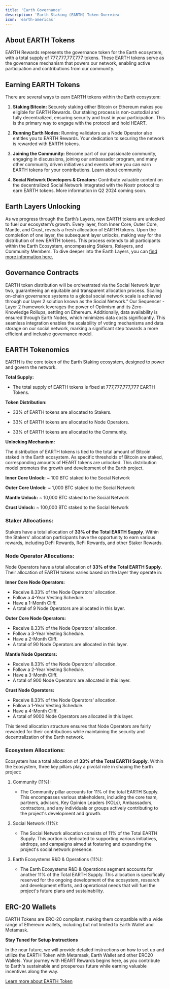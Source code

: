 ```yaml
---
title: 'Earth Governance'
description: 'Earth Staking (EARTH) Token Overview'
icon: 'earth-americas'
---
```

## About EARTH Tokens

EARTH Rewards represents the governance token for the Earth ecosystem, with a total supply of 777,777,777,777 tokens. These EARTH tokens serve as the governance mechanism that powers our network, enabling active participation and contributions from our community.

## Earning EARTH Tokens
There are several ways to earn EARTH tokens within the Earth ecosystem:

1. **Staking Bitcoin:** Securely staking either Bitcoin or Ethereum makes you eligible for EARTH Rewards. Our staking process is non-custodial and fully decentralized, ensuring security and trust in your participation. This is the primary way to engage with the protocol and hold HEART. 


2. **Running Earth Nodes:** Running validators as a Node Operator also entitles you to EARTH Rewards. Your dedication to securing the network is rewarded with EARTH tokens.  


3. **Joining the Community:** Become part of our passionate community, engaging in discussions, joining our ambassador program, and many other community driven initiatives and events where you can earn EARTH tokens for your contributions. Learn about community


4. **Social Network Developers & Creators:** Contribute valuable content on the decentralized Social Network integrated with the Nostr protocol to earn EARTH tokens. More information in Q2 2024 coming soon. 

## Earth Layers Unlocking

As we progress through the Earth’s Layers, new EARTH tokens are unlocked to fuel our ecosystem’s growth. Every layer, from Inner Core, Outer Core, Mantle, and Crust, reveals a fresh allocation of EARTH tokens. Upon the completion of one layer, the subsequent layer unlocks, making way for the distribution of new EARTH tokens. This process extends to all participants within the Earth Ecosystem, encompassing Stakers, Relayers, and Community Members. To dive deeper into the Earth Layers, you can [find more information here.](/earth-layers)

## Governance Contracts

EARTH token distribution will be orchestrated via the Social Network layer two, guaranteeing an equitable and transparent allocation process. Scaling on-chain governance systems to a global social network scale is achieved through our layer 2 solution known as the Social Network.” Our Sequencer - Layer 2 framework leverages the power of Optimism and its Zero-Knowledge Rollups, settling on Ethereum. Additionally, data availability is ensured through Earth Nodes, which minimizes data costs significantly. This seamless integration enables the scalability of voting mechanisms and data storage on our social network, marking a significant step towards a more efficient and inclusive governance model.

## EARTH Tokenomics

EARTH is the core token of the Earth Staking ecosystem, designed to power and govern the network.

**Total Supply:**

- The total supply of EARTH tokens is fixed at 777,777,777,777 EARTH Tokens.

**Token Distribution:**

- 33% of EARTH tokens are allocated to Stakers.

- 33% of EARTH tokens are allocated to Node Operators.

- 33% of EARTH tokens are allocated to the Community.

**Unlocking Mechanism:**

The distribution of EARTH tokens is tied to the total amount of Bitcoin staked in the Earth ecosystem. As specific thresholds of Bitcoin are staked, corresponding amounts of HEART tokens are unlocked. This distribution model promotes the growth and development of the Earth project.

**Inner Core Unlock:** ~ 100 BTC staked to the Social Network

**Outer Core Unlock:** ~ 1,000 BTC staked to the Social Network

**Mantle Unlock:** ~ 10,000 BTC staked to the Social Network

**Crust Unlock:** ~ 100,000 BTC staked to the Social Network

### Staker Allocations:

Stakers have a total allocation of **33% of the Total EARTH Supply**. Within the Stakers' allocation participants have the opportunity to earn various rewards, including DeFi Rewards, ReFi Rewards, and other Staker Rewards.

### Node Operator Allocations:
Node Operators have a total allocation of **33% of the Total EARTH Supply**. Their allocation of EARTH tokens varies based on the layer they operate in:

**Inner Core Node Operators:**
- Receive 8.33% of the Node Operators' allocation.
- Follow a 4-Year Vesting Schedule.
- Have a 1-Month Cliff.
- A total of 9 Node Operators are allocated in this layer.

**Outer Core Node Operators:**
- Receive 8.33% of the Node Operators' allocation.
- Follow a 3-Year Vesting Schedule.
- Have a 2-Month Cliff.
- A total of 90 Node Operators are allocated in this layer.

**Mantle Node Operators:**
- Receive 8.33% of the Node Operators' allocation.
- Follow a 2-Year Vesting Schedule.
- Have a 3-Month Cliff.
- A total of 900 Node Operators are allocated in this layer.

**Crust Node Operators:**
- Receive 8.33% of the Node Operators' allocation.
- Follow a 1-Year Vesting Schedule.
- Have a 4-Month Cliff.
- A total of 9000 Node Operators are allocated in this layer.

This tiered allocation structure ensures that Node Operators are fairly rewarded for their contributions while maintaining the security and decentralization of the Earth network.

### Ecosystem Allocations:

Ecosystem has a total allocation of **33% of the Total EARTH Supply**. Within the Ecosystem, three key pillars play a pivotal role in shaping the Earth project:

1. Community (11%):
    - The Community pillar accounts for 11% of the total EARTH Supply. This encompasses various stakeholders, including the core team, partners, advisors, Key Opinion Leaders (KOLs), Ambassadors, contractors, and any individuals or groups actively contributing to the project's development and growth.

2.  Social Network (11%):
    - The Social Network allocation consists of 11% of the Total EARTH Supply. This portion is dedicated to supporting various initiatives, airdrops, and campaigns aimed at fostering and expanding the project's social network presence.

3. Earth Ecosystems R&D & Operations (11%):

    - The Earth Ecosystems R&D & Operations segment accounts for another 11% of the Total EARTH Supply. This allocation is specifically reserved for the ongoing development of the ecosystem, research and development efforts, and operational needs that will fuel the project's future plans and sustainability.


## ERC-20 Wallets
EARTH Tokens are ERC-20 compliant, making them compatible with a wide range of Ethereum wallets, including but not limited to Earth Wallet and Metamask.

**Stay Tuned for Setup Instructions**

In the near future, we will provide detailed instructions on how to set up and utilize the EARTH Token with Metamask, Earth Wallet and other ERC20 Wallets. Your journey with HEART Rewards begins here, as you contribute to Earth's sustainable and prosperous future while earning valuable incentives along the way.

[Learn more about EARTH Token](TOKENS/earth-token)